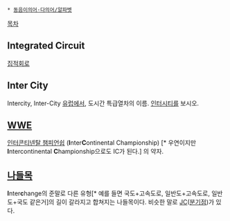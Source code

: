  * [[동음이의어·다의어/알파벳]]

[[목차]]
== Integrated Circuit ==
[[집적회로]]

== Inter City ==
Intercity, Inter-City 
[[유럽]]에서, 도시간 특급열차의 이름. [[인터시티]]를 보시오.

== [[WWE]] == 
[[인터콘티넨탈 챔피언쉽]] ('''I'''nter'''C'''ontinental Championship) [* 우연이지만 '''I'''ntercontinental '''C'''hampionship으로도 IC가 된다.] 의 약자.

== [[나들목]] ==
'''I'''nter'''c'''hange의 준말로 다른 유형[* 예를 들면 국도+고속도로, 일반도+고속도로, 일반도+국도 같은거]의 길이 갈라지고 합쳐지는 나들목이다. 비슷한 말로 [[JC]]([[분기점]])가 있다.

